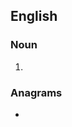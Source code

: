 {{also|rätters}}
==English==

===Noun===
{{head|en|noun form}}

# {{plural of|en|ratter}}

===Anagrams===
* {{anagrams|en|a=aerrstt|Tarters|restart|starter}}
